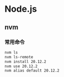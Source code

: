 # Node.js

## nvm

### 常用命令

```bash
nvm ls
nvm ls-remote
nvm install 20.12.2
nvm use 20.12.2
nvm alias default 20.12.2
```
